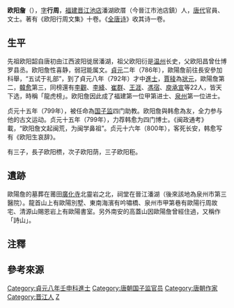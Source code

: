 {{Infobox_Person
| name =歐陽詹
|image=
|box_width=
|occupation=政治人物
|caption=
| period = 8世紀
|birth_name=
| other_names =歐陽行周
| Sex = 男
|birth_date= 755年？
|birth_place= 唐朝福建晋江潘湖欧厝
|death_date=800年
|death_place=唐朝长安
| nationality =唐朝
| residence = 
| party = 
| religion =  
| spouse = 
| relatives =祖父 欧阳衍 <br>父 欧阳昌 <br>長子 欧阳槚 <br>次子 欧阳荫 <br>三子 欧阳秬
| educate = 私塾
| past =  榜眼進士<br>[[国子监|国子监]]四门助教
| work =《欧阳行周文集》
| award =
}}
'''欧阳詹'''（{{bd|755年|？|800年||catIdx=O歐陽}}），[[表字|字]]'''行周'''，[[福建|福建]][[晋江|晋江]][[池店|池店]]潘湖欧厝（今晉江市池店鎮）人，[[唐代|唐代]]官員、文士{{r|匾額}}{{r|閩南先賢}}。著有《欧阳行周文集》十卷{{r|匾額}}。《[[全唐诗|全唐诗]]》收其诗一卷。

==生平==
先祖欧阳韶自唐初由江西波阳徙居潘湖，祖父欧阳衍是[[温州|温州]]长史，父欧阳昌曾仕博罗县丞。欧阳詹性喜静，弱冠能属文。[[貞元_(唐朝)|貞元]]二年（786年），歐陽詹前往長安參加科舉，“五试于礼部”，到了貞元八年（792年）才中[[進士|進士]]，[[賈稜|賈稜]]為[[狀元|狀元]]，歐陽詹第二，[[韓愈|韓愈]]第三，同榜還有[[李觀|李觀]]、[[李絳|李絳]]、[[崔群|崔群]]、[[王涯|王涯]]、[[馮宿|馮宿]]、[[庾承宣|庾承宣]]等22人，皆天下选，時稱「龍虎榜」{{r|閩南先賢}}。欧阳詹因此成了福建第一位甲第进士{{NoteTag|韩愈在《欧阳生哀辞》中称：“闽越之人举进士繇詹始”，这是错误的，实际上福建第一位進士是长溪（今[[福安|福安]]）的[[薛令之|薛令之]]。但欧阳詹是福建第一位甲第进士。朱熹在泉州讲学时，为欧阳四门祠题联云：“事业经邦，闽海贤才开气运；文章华国，[[温陵|温陵]]甲第破天荒。”}}、[[泉州|泉州]]第一位进士{{NoteTag|[[莆田|莆田]]人[[林藻|林藻]]比欧阳詹早一年（791年）中进士，当时莆田隶属于泉州，因此可以说莆田第一位进士林藻也是当时泉州的第一位进士。另外791年还有晋江人蔡沼考中[[明经科|明经科]]，有人讹传为进士。《[[闽书|闽书]]》明确记载蔡沼为“贞元中明经及第”，《[[泉州府志|泉州府志]]》、《晋江县志》也均载为举明经科而非进士科，《府志》还称他以明经举荐辟。}}。

贞元十五年（799年），被任命為[[国子监|国子监]]四门助教{{r|閩南先賢}}。欧阳詹與韩愈為友，全力参与他的古文运动{{r|閩南先賢}}。贞元十五年（799年），力荐韩愈为四门博士。《闽政通考》載，“欧阳詹文起闽荒，为闽学鼻祖”。贞元十六年（800年），客死长安，韩愈写有《欧阳生哀辞》{{r|閩南先賢}}。

有三子，長子欧阳槚，次子欧阳荫，三子欧阳秬{{NoteTag|字降之，開成三年（838年）成為進士{{r|匾額}}。}}。

== 遺跡 ==
歐陽詹的墓葬在莆田[[廣化寺_(莆田)|廣化寺]]北靈岩之北，祠堂在晉江潘湖（後來該地為泉州市第三醫院）{{r|閩南先賢}}。龍首山上有歐陽別墅、東南海濱有吟嘯橋、泉州市甲第巷有歐陽行周故宅、清源山賜恩岩上有歐陽書室{{r|閩南先賢}}。另外南安的高蓋山因歐陽詹曾經住過，又稱作「詩山」{{r|閩南先賢}}。

== 注釋 ==
{{NoteFoot}}

== 參考來源 ==
{{Reflist|2|refs=
<ref name="匾額">{{cite book|author=楊天厚、林麗寬 |title=《金門匾額人物》 |publisher=金門縣文化局  |isbn=986-00-0724-1 |page=39-41|date=2005-03}}</ref>
<ref name="閩南先賢">{{cite book|author=李啟宇 |title=《閩南先賢》|chapter= 第一章 唐、五代先賢‧第三節 溫陵第一進士歐陽詹 |publisher=河洛文化事業股份有限公司  |isbn=978-986-6346-03-3 |date=2009-08 |pages=14-16}}</ref>
}}

{{DEFAULTSORT:O}}
[[Category:貞元八年壬申科進士|Category:貞元八年壬申科進士]]
[[Category:唐朝国子监官员|Category:唐朝国子监官员]]
[[Category:唐朝作家|Category:唐朝作家]]
[[Category:晋江人|Category:晋江人]]
[[Category:歐陽姓|Z]]
